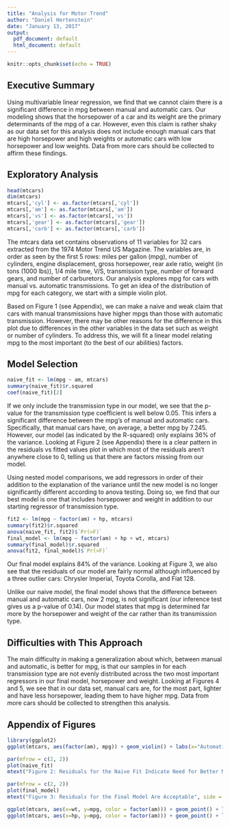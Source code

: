 ```yaml
---
title: "Analysis for Motor Trend"
author: "Daniel Hertenstein"
date: "January 13, 2017"
output:
  pdf_document: default
  html_document: default
---
```


```r
knitr::opts_chunk$set(echo = TRUE)
```

## Executive Summary

Using multivariable linear regression, we find that we cannot claim there is a significant difference in mpg between manual and automatic cars. Our modeling shows that the horsepower of a car and its weight are the primary determinants of the mpg of a car. However, even this claim is rather shaky as our data set for this analysis does not include enough manual cars that are high horsepower and high weights or automatic cars with low horsepower and low weights. Data from more cars should be collected to affirm these findings.

## Exploratory Analysis

```r
head(mtcars)
dim(mtcars)
mtcars[,'cyl'] <- as.factor(mtcars[,'cyl'])
mtcars[,'am'] <- as.factor(mtcars[,'am'])
mtcars[,'vs'] <- as.factor(mtcars[,'vs'])
mtcars[,'gear'] <- as.factor(mtcars[,'gear'])
mtcars[,'carb'] <- as.factor(mtcars[,'carb'])
```

The mtcars data set contains observations of 11 variables for 32 cars extracted from the 1974 Motor Trend US Magazine. The variables are, in order as seen by the first 5 rows: miles per gallon (mpg), number of cylinders, engine displacement, gross horsepower, rear axle ratio, weight (in tons (1000 lbs)), 1/4 mile time, V/S, transmission type, number of forward gears, and number of carburetors. Our analysis explores mpg for cars with manual vs. automatic transmissions. To get an idea of the distribution of mpg for each category, we start with a simple violin plot.

Based on Figure 1 (see Appendix), we can make a naive and weak claim that cars with manual transmissions have higher mpgs than those with automatic transmission. However, there may be other reasons for the difference in this plot due to differences in the other variables in the data set such as weight or number of cylinders. To address this, we will fit a linear model relating mpg to the most important (to the best of our abilities) factors.

## Model Selection

```r
naive_fit <- lm(mpg ~ am, mtcars)
summary(naive_fit)$r.squared
coef(naive_fit)[2]
```

If we only include the transmission type in our model, we see that the p-value for the transmission type coefficient is well below 0.05. This infers a significant difference between the mpg's of manual and automatic cars. Specifically, that manual cars have, on average, a better mpg by 7.245. However, our model (as indicated by the R-squared) only explains 36% of the variance. Looking at Figure 2 (see Appendix) there is a clear pattern in the residuals vs fitted values plot in which most of the residuals aren't anywhere close to 0, telling us that there are factors missing from our model.

Using nested model comparisons, we add regressors in order of their addition to the explanation of the variance until the new model is no longer significantly different according to anova testing. Doing so, we find that our best model is one that includes horsepower and weight in addition to our starting regressor of transmission type.

```r
fit2 <- lm(mpg ~ factor(am) + hp, mtcars)
summary(fit2)$r.squared
anova(naive_fit, fit2)$`Pr(>F)`
final_model <- lm(mpg ~ factor(am) + hp + wt, mtcars)
summary(final_model)$r.squared
anova(fit2, final_model)$`Pr(>F)`
```

Our final model explains 84% of the variance. Looking at Figure 3, we also see that the residuals of our model are fairly normal although influenced by a three outlier cars: Chrysler Imperial, Toyota Corolla, and Fiat 128.

Unlike our naive model, the final model shows that the difference between manual and automatic cars, now 2 mpg, is not significant (our inference test gives us a p-value of 0.14). Our model states that mpg is determined far more by the horsepower and weight of the car rather than its transmission type.

## Difficulties with This Approach

The main difficulty in making a generalization about which, between manual and automatic, is better for mpg, is that our samples in for each transmission type are not evenly distributed across the two most important regressors in our final model, horsepower and weight. Looking at Figures 4 and 5, we see that in our data set, manual cars are, for the most part, lighter and have less horsepower, leading them to have higher mpg. Data from more cars should be collected to strengthen this analysis.

## Appendix of Figures

```r
library(ggplot2)
ggplot(mtcars, aes(factor(am), mpg)) + geom_violin() + labs(x="Automatic (0) vs. Manual (1)", title="Figure 1: Naively, Manual Looks Better")
```

```r
par(mfrow = c(2, 2))
plot(naive_fit)
mtext("Figure 2: Residuals for the Naive Fit Indicate Need for Better Model", side = 3, line = -2, outer = TRUE)
```

```r
par(mfrow = c(2, 2))
plot(final_model)
mtext("Figure 3: Residuals for the Final Model Are Acceptable", side = 3, line = -2, outer = TRUE)
```

```r
ggplot(mtcars, aes(x=wt, y=mpg, color = factor(am))) + geom_point() + labs(title="Figure 4: Most manual cars are lighter")
ggplot(mtcars, aes(x=hp, y=mpg, color = factor(am))) + geom_point() + labs(title="Figure 5: Most manual cars have less horsepower")
```